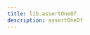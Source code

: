 ```yaml
---
title: lib.assertOneOf
description: assertOneOf
---
```




<LinkCard
    title="Contribute Now!"
    description="API Documentation is done in our source code"
    href="https://www.github.com/nixos/nixpkgs"
/>

